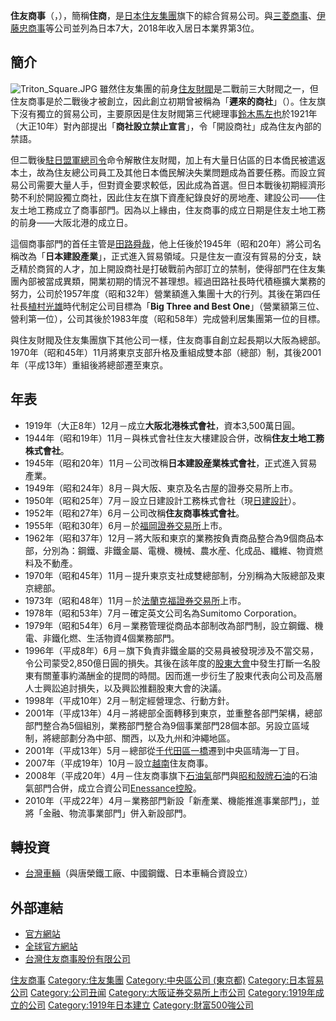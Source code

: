 {{Infobox company
| name = 住友商事株式會社<br /><small>{{lang|ja|住友商事株式会社}}</small>
| name_en = Sumitomo Corporation
| logo = Sumitomo Shōji logo.svg
| logo_size = 300px
| logo_caption = 
| image = Otmachi.jpg 
| image_size = 300px
| image_caption = 總部所在的{{link-ja|大手町PLACE|大手町プレイス}}
| former_name =
| type = [[上市公司|上市公司]]
| trading_name = 
| native_name = 
| native_name_lang = <!-- 公司名稱原文語言的ISO 639-1代碼。例如填寫「ja」表示日語。 -->
| other_name = 
| traded_as = {{tyo|8053}}<br />{{ose|8053}}<br />{{nse|8053}}<br />{{fse|8053}}
| ISIN = 
| local_code_name = JP
| local_code = 1010001008692
| foundation = 1919年（大正8年）12月24日<br />（大阪北港株式會社）
| location = {{JPN}} 〒100-8601<br />[[東京都|東京都]][[千代田區|千代田區]][[大手町_(千代田區)|大手町]]二丁目3番2號<br />{{link-ja|大手町PLACE|大手町プレイス}}東塔
| key_people = 兵頭誠之（代表取締役社長CEO）
| industry = [[批發|批發]]、[[貿易|貿易]]
| revenue = 集團：10兆7,499億9,600萬日圓<br />（美國會計制度：3兆5,115億7,700萬日圓）<br />單獨：5兆8,044億4,900萬日圓
| net_income = 
| capital = 2,192億7,800萬日圓
| assets = 集團：7兆181億4,700萬日圓<br />單獨：4兆556億2,600萬日圓
| equity = 
| num_employees = 集團：72,087人　單獨：5,185人
| major_shareholder =  {{link-ja|日本信託服務信託銀行|日本トラスティ・サービス信託銀行}} 7.07%<br />[[日本Master_Trust信託銀行|日本Master Trust信託銀行]] 6.94%<br />LIBERTY PROGRAMMING JAPAN,INC. 3.65%
| subsid = [[住友三井汽車服務|住友三井汽車服務]] 60.00%<br />[[SCSK|SCSK]] 48.62%
| homepage = {{URL|https://www.sumitomocorp.com/}}
| slogan = 
| accounting_period = 每年3月31日
| footnotes = 
}}

'''住友商事'''（{{jpn|j=住友商事|hg=すみともしょうじ|rm=Sumitomo shōji|f=y}}，{{lang-en|Sumitomo Corporation}}），簡稱'''住商'''，是[[日本|日本]][[住友集團|住友集團]]旗下的綜合貿易公司。與[[三菱商事|三菱商事]]、[[伊藤忠商事|伊藤忠商事]]等公司並列為日本7大{{link-ja|商社|商社|綜合商社}}，2018年收入居日本業界第3位。

==簡介==
[[File:Triton_Square.JPG|thumb]]
雖然住友集團的前身[[住友財閥|住友財閥]]是二戰前三大財閥之一，但住友商事是於二戰後才被創立，因此創立初期曾被稱為「'''遲來的商社'''」（{{lang|ja|遅れてきた商社}}）。住友旗下沒有獨立的貿易公司，主要原因是住友財閥第三代總理事[[鈴木馬左也|鈴木馬左也]]於1921年（大正10年）對內部提出「'''商社設立禁止宣言'''」，令「開設商社」成為住友內部的禁語。

但二戰後[[駐日盟軍總司令|駐日盟軍總司令]]命令解散住友財閥，加上有大量日佔區的日本僑民被遣返本土，故為住友總公司員工及其他日本僑民解決失業問題成為首要任務。而設立貿易公司需要大量人手，但對資金要求較低，因此成為首選。但日本戰後初期經濟形勢不利於開設獨立商社，因此住友在旗下資產紀錄良好的房地產、建設公司——住友土地工務成立了商事部門。因為以上緣由，住友商事的成立日期是住友土地工務的前身——大阪北港的成立日。

這個商事部門的首任主管是[[田路舜哉|田路舜哉]]，他上任後於1945年（昭和20年）將公司名稱改為「'''日本建設產業'''」，正式進入貿易領域。只是住友一直沒有貿易的分支，缺乏精於商貿的人才，加上開設商社是打破戰前內部訂立的禁制，使得部門在住友集團內部被當成異類，開業初期的情況不甚理想。經過田路社長時代積極擴大業務的努力，公司於1957年度（昭和32年）營業額進入集團十大的行列。其後在第四任社長[[植村光雄|植村光雄]]時代制定公司目標為「'''Big Three and Best One'''」（營業額第三位、營利第一位），公司其後於1983年度（昭和58年）完成營利居集團第一位的目標。

與住友財閥及住友集團旗下其他公司一樣，住友商事自創立起長期以大阪為總部。1970年（昭和45年）11月將東京支部升格及重組成雙本部（總部）制，其後2001年（平成13年）重組後將總部遷至東京。

==年表==
*1919年（大正8年）12月－成立'''大阪北港株式會社'''，資本3,500萬日圓。
*1944年（昭和19年）11月－與株式會社住友大樓建設合併，改稱'''住友土地工務株式會社'''。
*1945年（昭和20年）11月－公司改稱'''日本建設産業株式會社'''，正式進入貿易產業。
*1949年（昭和24年）8月－與大阪、東京及名古屋的證券交易所上市。
*1950年（昭和25年）7月－設立日建設計工務株式會社（現[[日建設計|日建設計]]）。
*1952年（昭和27年）6月－公司改稱'''住友商事株式會社'''。
*1955年（昭和30年）6月－於[[福岡證券交易所|福岡證券交易所]]上市。
*1962年（昭和37年）12月－將大阪和東京的業務按負責商品整合為9個商品本部，分別為：鋼鐵、非鐵金屬、電機、機械、農水産、化成品、纖維、物資燃料及不動產。
*1970年（昭和45年）11月－提升東京支社成雙總部制，分別稱為大阪總部及東京總部。
*1973年（昭和48年）11月－於[[法蘭克福證券交易所|法蘭克福證券交易所]]上市。
*1978年（昭和53年）7月－確定英文公司名為Sumitomo Corporation。
*1979年（昭和54年）6月－業務管理從商品本部制改為部門制，設立鋼鐵、機電、非鐵化燃、生活物資4個業務部門。
*1996年（平成8年）6月－旗下負責非鐵金屬的交易員被發現涉及不當交易，令公司蒙受2,850億日圓的損失。其後在該年度的[[股東大會|股東大會]]中發生打斷一名股東有關董事約滿酬金的提問的時間。因而進一步衍生了股東代表向公司及高層人士興訟追討損失，以及興訟推翻股東大會的決議。
*1998年（平成10年）2月－制定經營理念、行動方針。
*2001年（平成13年）4月－將總部全面轉移到東京，並重整各部門架構，總部部門整合為5個組別，業務部門整合為9個事業部門28個本部。另設立區域制，將總部劃分為中部、關西，以及九州和沖繩地區。
*2001年（平成13年）5月－總部從[[千代田區|千代田區]][[一橋|一橋]]遷到中央區晴海一丁目。
*2007年（平成19年）10月－設立[[越南|越南]]住友商事。
*2008年（平成20年）4月－住友商事旗下[[石油氣|石油氣]]部門與[[昭和殼牌石油|昭和殼牌石油]]的石油氣部門合併，成立合資公司[[Enessance控股|Enessance控股]]。
*2010年（平成22年）4月－業務部門新設「新產業、機能推進事業部門」，並將「金融、物流事業部門」併入新設部門。

== 轉投資 ==
* [[台灣車輛|台灣車輛]]（與唐榮鐵工廠、中國鋼鐵、日本車輛合資設立）

== 外部連結 ==
* [https://www.sumitomocorp.co.jp/ 官方網站]{{Wayback|url=https://www.sumitomocorp.co.jp/ |date=20180328170408 }}{{ja}}
* [https://www.sumitomocorp.com/ 全球官方網站]{{Wayback|url=https://www.sumitomocorp.com/ |date=20180308171241 }}{{en}}
* [http://www.sumitomocorp.com.tw/ 台灣住友商事股份有限公司]{{Wayback|url=http://www.sumitomocorp.com.tw/ |date=20170925032013 }}{{zh-tw}}

{{住友集團}}
{{TOPIX 100}}
{{日經平均指數}}
{{Authority control}}
[[Category:住友商事|]]
[[Category:住友集團|Category:住友集團]]
[[Category:中央區公司_(東京都)|Category:中央區公司 (東京都)]]
[[Category:日本貿易公司|Category:日本貿易公司]]
[[Category:公司丑闻|Category:公司丑闻]]
[[Category:大阪证券交易所上市公司|Category:大阪证券交易所上市公司]]
[[Category:1919年成立的公司|Category:1919年成立的公司]]
[[Category:1919年日本建立|Category:1919年日本建立]]
[[Category:財富500強公司|Category:財富500強公司]]